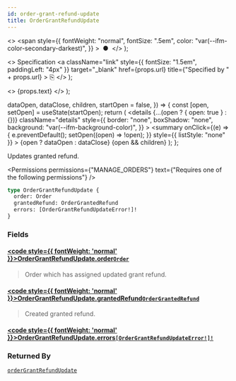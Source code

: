 ```yaml
---
id: order-grant-refund-update
title: OrderGrantRefundUpdate
---
```


  <>
    <span
      style={{
        fontWeight: "normal",
        fontSize: ".5em",
        color: "var(--ifm-color-secondary-darkest)",
      }}
    >
      &nbsp;●&nbsp;
    </span>
  </>
);

  <>
    Specification
    <a
      className="link"
      style={{ fontSize: "1.5em", paddingLeft: "4px" }}
      target="\_blank"
      href={props.url}
      title={"Specified by " + props.url}
    >
      ⎘
    </a>
  </>
);

  <>
    <span className={props.class}>{props.text}</span>
  </>
);


  dataOpen,
  dataClose,
  children,
  startOpen = false,
}) => {
  const [open, setOpen] = useState(startOpen);
  return (
    <details
      {...(open ? { open: true } : {})}
      className="details"
      style={{
        border: "none",
        boxShadow: "none",
        background: "var(--ifm-background-color)",
      }}
    >
      <summary
        onClick={(e) => {
          e.preventDefault();
          setOpen((open) => !open);
        }}
        style={{ listStyle: "none" }}
      >
        {open ? dataOpen : dataClose}
      </summary>
      {open && children}
    </details>
  );
};

Updates granted refund.

<Badge text="Added in Saleor 3.13" class="secondary margin-bottom--sm" />

<FeaturePreview />

<Permissions
  permissions={"MANAGE_ORDERS"}
  text={"Requires one of the following permissions"}
/>

```graphql
type OrderGrantRefundUpdate {
  order: Order
  grantedRefund: OrderGrantedRefund
  errors: [OrderGrantRefundUpdateError!]!
}
```

### Fields

#### [<code style={{ fontWeight: 'normal' }}>OrderGrantRefundUpdate.<b>order</b></code>](#)<Bullet />[`Order`](../../../api-reference/orders/objects/order) <Badge class="badge badge--secondary" text="object"/> <Badge class="badge badge--secondary" text="orders"/>

> Order which has assigned updated grant refund.

#### [<code style={{ fontWeight: 'normal' }}>OrderGrantRefundUpdate.<b>grantedRefund</b></code>](#)<Bullet />[`OrderGrantedRefund`](../../../api-reference/orders/objects/order-granted-refund) <Badge class="badge badge--secondary" text="object"/> <Badge class="badge badge--secondary" text="orders"/>

> Created granted refund.

#### [<code style={{ fontWeight: 'normal' }}>OrderGrantRefundUpdate.<b>errors</b></code>](#)<Bullet />[`[OrderGrantRefundUpdateError!]!`](../../../api-reference/orders/objects/order-grant-refund-update-error) <Badge class="badge badge--secondary" text="non-null"/> <Badge class="badge badge--secondary" text="object"/> <Badge class="badge badge--secondary" text="orders"/>

>

### Returned By

[`orderGrantRefundUpdate`](../../../api-reference/orders/mutations/order-grant-refund-update) <Badge class="badge badge--secondary" text="mutation"/>


